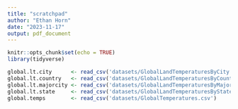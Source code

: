 ```yaml
---
title: "scratchpad"
author: "Ethan Horn"
date: "2023-11-17"
output: pdf_document
---
```


```r
knitr::opts_chunk$set(echo = TRUE)
library(tidyverse)
```

```r
global.lt.city      <- read_csv('datasets/GlobalLandTemperaturesByCity.csv')
global.lt.country   <- read_csv('datasets/GlobalLandTemperaturesByCountry.csv')
global.lt.majorcity <- read_csv('datasets/GlobalLandTemperaturesByMajorCity.csv')
global.lt.state     <- read_csv('datasets/GlobalLandTemperaturesByState.csv')
global.temps        <- read_csv('datasets/GlobalTemperatures.csv')
```